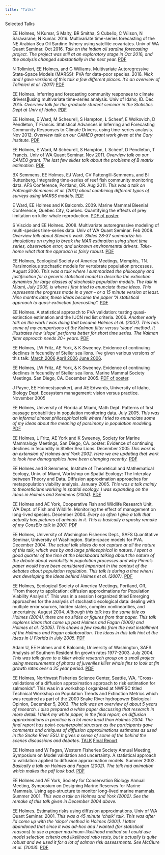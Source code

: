 ```yaml
---
title: "Talks"
---
```



<style>
ul {
  list-style-type: none;
}
</style>

Selected Talks

* EE Holmes, N Kumar, S Maity, BR Smitha, S Cubelio, C Wilson, N Saravarane, N Kumar. 2016. Multivariate time-series forecasting of the NE Arabian Sea Oil Sardine
fishery using satellite covariates. Univ of WA Quant Seminar. Oct 2016. *Talk on the Indian oil sardine forecasting project.  The project was still at an exploratory stage in Oct 2016, and the analysis changed substantially in the next year.* [PDF](files/Oil_Sardines_Oct_2016.pdf)

* N Tolimieri, EE Holmes, and G Williams. Multivariate Autoregressive State-Space Models (MARSS): PVA for data-poor species. 2016. *Nick and I gave versions of this talk a few different places.  It's an overview of Tolimieri et al. (2017)* [PDF](files/Tolimieri NWFSC2016.pdf)

* EE Holmes. Inferring and forecasting community responses to climate driversusing multivariate time-series analysis. Univ of Idaho, ID. Dec 2015. *Overview talk for the graduate student seminar in the Statistics Dept at Univ of Idaho.* [PDF](files/Idaho_Dec_2015.pdf)

* EE Holmes, E Ward, M Scheurell, S Hampton, L Scheef, E Wolkovich, D Pendleton, T Francis. Statistical Advances in Inferring and Forecasting Community Responses to Climate Drivers, using time-series analysis.  Nov 2012.  *Overview talk on our CAMEO grant work given at the Cary Institute.* [PDF](files/Cary_Nov_2012.pdf)

* EE Holmes, E Ward, M Scheurell, S Hampton, L Scheef, D Pendleton, T Francis. Univ of WA Quant Seminar. Nov 2011. *Overview talk on our CAMEO grant.  The last few slides talk about the problems of B matrix estimation.* [PDF](QS_Nov_2011.pdf)

* BX Semmens, EE Holmes, EJ Ward, CV Pattengill-Semmens, and BI Ruttenberg. Integrating time-series of reef fish community monitoring data. AFS Conference, Portland, OR. Aug 2011.  *This was a talk on Pattengill-Semmens et al. (2011) about combining different types of surveys using MARSS models.* [PDF](Holmes_AFS2011.pdf)

* E Ward, EE Holmes and K Balcomb. 2009. Marine Mammal Bieenial Conference, Quebec City, Quebec. Quantifying the effects of prey limitation on killer whale reproduction. <a href="Holmes_MM_Conf_2009.pdf">PDF of poster</a>

* S Viscido and EE Holmes. 2008. Multivariate autoregressive modeling of multi-species time-series data. Univ of WA Quant Seminar. Feb 2008.  *Overview talk about Steven's work.  Slides 28-37 summarize his simulations on trying to break the MAR estimation using short time series, observation error, and unknown environmental drivers.  Take-home what that the approach is fairly robust.* [PDF](MAR_Feb_2008.pdf)

* EE Holmes, Ecological Society of America Meetings, Memphis, TN. Parsimonious stochastic models for vertebrate population processes. August 2006.  *This was a talk where I summarized the philosophy and justification for a generic statistical model to describe the extinction dynamics for large classes of stochastic population models.  The talk in Miami, July 2005, is where I first tried to enunciate these ideas.  This represents the progress made in a year -- or a 15 minute version at least.  Nine months later, these ideas became the paper "A statistical approach to quasi-extinction forecasting".* <a href="HolmesESA2006.pdf">PDF</a> 

* EE Holmes. A statistical approach to PVA validation: testing quasi-extinction estimation and the IUCN red list criteria. 2006. *Another early talk on the work I was doing that became Holmes et al. (2007).  This has some of my comparisons of the Kalman filter versus 'slope' method.  It illustrates how 'slope' performs better for short time series.  The Kalman filter approach needs 20+ years.* [PDF](MathBio5-05-04.pdf)

* EE Holmes, LW Fritz, AE York, & K Sweeney.  Evidence of continuing declines in fecundity of Steller sea lions.  I've given various versions of this talk: <a href="NMML-Mar-2006.pdf">March 2006</a>   <a href="NMML-Apr-2006.pdf">April 2006</a>   <a href="SAFS-June-2006.pdf">June 2006</a>.

* EE Holmes, LW Fritz, AE York, & K Sweeney.  Evidence of continuing declines in fecundity of Steller sea lions.  Marine Mammal Society Meetings.  San Diego, CA.  December 2005. <a href="steller_poster.pdf">PDF of poster</a>.

* J Payne, EE Holmes(speaker), and AE Edwards, University of Idaho, Biology Dept. Ecosystem management: vision versus practice. November 2005

* EE Holmes, University of Florida at Miami, Math Dept. Patterns of first passage probabilities in population monitoring data. July 2005. *This was an informal almost philosophical talk where I tried to ennunciate some of my ideas about the meaning of parsimony in population modeling.*  <a href="MiamiJuly2005.pdf">PDF</a>

* EE Holmes, L Fritz, AE York and K Sweeney, Society for Marine Mammalogy Meetings, San Diego, CA.  poster: Evidence of continuing declines in fecundity in Steller Sea Lions. December 2005 *This work is an extension of Holmes and York 2002.  Here we are updating that work to look how demographics have been changing recently.* <a href="MMConf2005poster.pdf">PDF</a>

* EE Holmes and B Semmens, Institute of Theoretical and Mathematical Ecology, Univ. of Miami, Workshop on Spatial Ecology: The Interplay between Theory and Data. Diffusion approximation approaches for metapopulation viability analysis. January 2005. *This was a talk mainly to theoreticians working in spatial ecology.  I was expanding on the ideas in Holmes and Semmens (2004).* <a href="MetaPopJan11-2004.pdf">PDF</a>

* EE Holmes and AE York, Cooperative Fish and Wildlife Research Unit, WA Dept. of Fish and Wildlife. Monitoring the effect of management on long-lived species.  December 2004. *Every so often I give a talk that actually has pictures of animals in it.  This is basically a spashy remake of my ConsBio talk in 2001.* <a href="StellersOlympiaDec2004.pdf">PDF</a>

* EE Holmes, University of Washington Fisheries Dept., SAFS Quantitative Seminar, University of Washington. State-space models for PVA. December 2004. *The actual talk slides do not capture at all the nature of this talk, which was by and large philosophical in nature.  I spent a good quarter of the time at the blackboard talking about the nature of the debate about variability in population processes and why Pimm's paper would have been considered important in the context of the debates about population regulation. This talk is during a time when I was developing the ideas behind Holmes et al. (2007).* [PDF](QuanFish2004.pdf)

* EE Holmes, Ecological Society of America Meetings, Portland, OR, "From theory to application: diffusion approximations for Population Viability Analysis".  This was in a session I organized titled  Emerging approaches for the analysis of stochastic ecological data:  dealing with multiple error sources, hidden states, complex nonlinearities, and uncertainty. August 2004. *Although this talk has the same title as Holmes (2004), there are no slides or figures from that paper.  This talk explores ideas that came up post Holmes and Fagan (2002) and Holmes et al. (2005).  This shows a few results from the next installment of the Holmes and Fagan collaboration.  The ideas in this talk hint at the ideas in U Florida in July 2005.* <a href="ESAOOS2004.pdf">PDF</a> 

* Adam U, EE Holmes and K Balcomb, University of Washington, SAFS. Analysis of Southern Resident fin growth rates 1977-2003.  July 2004. *This was talk given to a killer whale research group on a small project using measurements of photos of juveniles killer whale fins to look at fin growth rates over a 25 year period.* <a href="OrcaGrowthAnalysis.pdf">PDF</a>

* EE Holmes, Northwest Fisheries Science Center, Seattle, WA, "Cross-validations of a diffusion
approximation approach to risk  estimation for salmonids". This was in a workshop I organized at NWFSC titled Technical Workshop on Population Trends and Extinction Metrics which was required as part of the 2000 Snake River hydropower Biological Opinion, December 5, 2003. *The talk was an overview of about 5 years of research.  I also prepared a white paper discussing that research in more detail.  I think my white paper, in the final report, on diffusion approximations in practice is a lot more lucid than Holmes 2004. The final report has point-counterpoint structure as the participants gave comments and critiques of diffusion approximations estimates as used in the Snake River ESU.  It gives a sense of some of the behind the scenes discussions and debates.* <a href="TechWorkshopDec2004.pdf">TALK</a> <a href="Final Report_Lambda Workshop.pdf">Final Report</a> 

* EE Holmes and W Fagan, Western Fisheries Society Annual Meeting, Symposium on Model validation and uncertainty. A statistical approach to validation applied to diffusion approximation models.  Summer 2002.  *Basically a talk on Holmes and Fagan (2002). The talk had animation which makes the pdf look bad.* <a href="TestingDASpokane2002.pdf">PDF</a>

* EE Holmes and AE York, Society for Conservation Biology Annual Meeting, Symposium on Designing Marine Reserves for Marine Mammals. Using age-structure to monitor long-lived marine mammals. Summer 2001.  *This was a talk on Holmes and York (2002).  See the remake of this talk given in December 2004 above.*

* EE Holmes. Estimating risks using diffusion approximations. Univ of WA Quant Seminar. 2001.  *This was a 45 minute 'chalk' talk.  This was after I'd come up with the 'slope' method in Holmes (2001).  I latter abandoned that since it was ad-hoc and I wanted (for statistical reasons) to use a proper maximum-likelihood method so I could use model selection criteria and likelihood ratio tests, but it actually is quite robust and we used it for a lot of salmon risk assessments.  See McClure et al. (2003).* [PDF](FishSeminar_DA_2001.pdf)